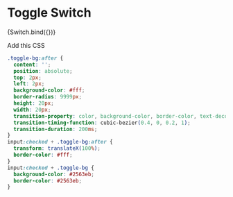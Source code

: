 

<Meta title="Input/Toggle" component={Switch} />

# Toggle Switch

<Canvas>
  <Story
    name="Toggle"
    args={{
      label: "Switch"
    }}
  >
    {Switch.bind({})}
  </Story>
</Canvas>

<ArgsTable story="Toggle" />

Add this CSS

```css
.toggle-bg:after {
  content: '';
  position: absolute;
  top: 2px;
  left: 2px;
  background-color: #fff;
  border-radius: 9999px;
  height: 20px;
  width: 20px;
  transition-property: color, background-color, border-color, text-decoration-color, fill, stroke, opacity, box-shadow, transform, filter, backdrop-filter;
  transition-timing-function: cubic-bezier(0.4, 0, 0.2, 1);
  transition-duration: 200ms;
}
input:checked + .toggle-bg:after {
  transform: translateX(100%);
  border-color: #fff;
}
input:checked + .toggle-bg {
  background-color: #2563eb;
  border-color: #2563eb;
}
```
